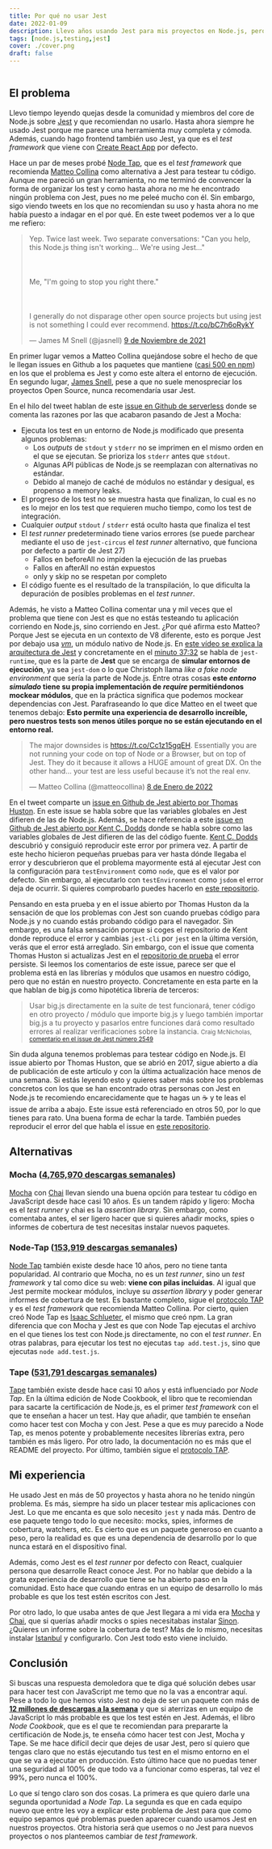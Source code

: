 ```yaml
---
title: Por qué no usar Jest
date: 2022-01-09
description: Llevo años usando Jest para mis proyectos en Node.js, pero cada vez oigo más quejas por parte de la comunidad de Node.js sobre Jest y que no deberías usarlo.
tags: [node.js,testing,jest]
cover: ./cover.png
draft: false
---
```


```toc
```

## El problema

Llevo tiempo leyendo quejas desde la comunidad y miembros del core de Node.js sobre [Jest](https://jestjs.io) y que recomiendan no usarlo. Hasta ahora siempre he usado Jest porque me parece una herramienta muy completa y cómoda. Además, cuando hago frontend también uso Jest, ya que es el *test framework* que viene con [Create React App](https://create-react-app.dev) por defecto.

Hace un par de meses probé [Node Tap](https://node-tap.org), que es el *test framework* que recomienda [Matteo Collina](https://twitter.com/matteocollina) como alternativa a Jest para testear tu código. Aunque me pareció un gran herramienta, no me terminó de convencer la forma de organizar los test y como hasta ahora no me he encontrado ningún problema con Jest, pues no me peleé mucho con él. Sin embargo, sigo viendo tweets en los que no recomiendan su uso y hasta ahora no me había puesto a indagar en el por qué. En este tweet podemos ver a lo que me refiero:

<blockquote class="twitter-tweet" data-lang="es" data-theme="light" data-align="center"><p lang="en" dir="ltr">Yep. Twice last week. Two separate conversations: &quot;Can you help, this Node.js thing isn&#39;t working... We&#39;re using Jest...&quot;<br></br><br></br>Me, &quot;I&#39;m going to stop you right there.&quot;<br></br><br></br>I generally do not disparage other open source projects but using jest is not something I could ever recommend. <a href="https://t.co/bC7h6oRykY">https://t.co/bC7h6oRykY</a></p>&mdash; James M Snell (@jasnell) <a href="https://twitter.com/jasnell/status/1458048635405438979?ref_src=twsrc%5Etfw">9 de Noviembre de 2021</a></blockquote>

 En primer lugar vemos a Matteo Collina quejándose sobre el hecho de que le llegan issues en Github a los paquetes que mantiene ([casi 500 en npm](https://www.npmjs.com/~matteo.collina)) en los que el problema es Jest y como este altera el entorno de ejecución. En segundo lugar, [James Snell](https://twitter.com/jasnell), pese a que no suele menospreciar los proyectos Open Source, nunca recomendaría usar Jest.

En el hilo del tweet hablan de este [issue en Github de serverless](https://github.com/serverless/serverless/pull/6517) donde se comenta las razones por las que acabaron pasando de Jest a Mocha:

  - Ejecuta los test en un entorno de Node.js modificado que presenta algunos problemas:
    - Los *outputs* de `stdout` y `stderr` no se imprimen en el mismo orden en el que se ejecutan. Se prioriza los `stderr` antes que `stdout`.
    - Algunas API públicas de Node.js se reemplazan con alternativas no estándar.
    - Debido al manejo de caché de módulos no estándar y desigual, es propenso a memory leaks.
  - El progreso de los test no se muestra hasta que finalizan, lo cual es no es lo mejor en los test que requieren mucho tiempo, como los test de integración.
  - Cualquier *output* `stdout` / `stderr` está oculto hasta que finaliza el test
  - El *test runner* predeterminado tiene varios errores (se puede parchear mediante el uso de `jest-circus` el *test runner* alternativo, que funciona por defecto a partir de Jest 27)
    - Fallos en beforeAll no impiden la ejecución de las pruebas
    - Fallos en afterAll no están expuestos
    - only y skip no se respetan por completo
  - El código fuente es el resultado de la transpilación, lo que dificulta la depuración de posibles problemas en el *test runner*.

Además, he visto a Matteo Collina comentar una y mil veces que el problema que tiene con Jest es que no estás testeando tu aplicación corriendo en Node.js, sino corriendo en Jest. ¿Por qué afirma esto Matteo? Porque Jest se ejecuta en un contexto de V8 diferente, esto es porque Jest por debajo usa [*vm*](https://nodejs.org/api/vm.html), un módulo nativo de Node.js. En [este vídeo se explica la arquitectura de Jest](https://www.youtube.com/watch?v=3YDiloj8_d0) y concretamente en el [minuto 37:32](https://youtu.be/3YDiloj8_d0?t=2252) se habla de `jest-runtime`, que es la parte de **Jest** que se encarga de **simular entornos de ejecución**, ya sea `jest-dom` o lo que Christoph llama *like a fake node environment* que sería la parte de Node.js. Entre otras cosas **este *entorno simulado* tiene su propia implementación de *require* permitiéndonos mockear módulos**, que en la práctica significa que podemos mockear dependencias con Jest. Parafraseando lo que dice Matteo en el tweet que tenemos debajo: **Esto permite una experiencia de desarrollo increíble, pero nuestros tests son menos útiles porque no se están ejecutando en el entorno real.**

<blockquote class="twitter-tweet" data-lang="es" data-theme="light" data-align="center"><p lang="en" dir="ltr">The major downsides is <a href="https://t.co/Cc1z15gqEH">https://t.co/Cc1z15gqEH</a>. Essentially you are not running your code on top of Node or a Browser, but on top of Jest. They do it because it allows a HUGE amount of great DX. On the other hand… your test are less useful because it’s not the real env.</p>&mdash; Matteo Collina (@matteocollina) <a href="https://twitter.com/matteocollina/status/1479955450179301382?ref_src=twsrc%5Etfw">8 de Enero de 2022</a></blockquote>

En el tweet comparte un [issue en Github de Jest abierto por Thomas Huston](https://github.com/facebook/jest/issues/2549). En este issue se habla sobre que las variables globales en Jest difieren de las de Node.js. Además, se hace referencia a este [issue en Github de Jest abierto por Kent C. Dodds](https://github.com/facebook/jest/issues/2048) donde se habla sobre como las variables globales de Jest difieren de las del código fuente. [Kent C. Dodds](https://twitter.com/kentcdodds) descubrió y consiguió reproducir este error por primera vez. A partir de este hecho hicieron pequeñas pruebas para ver hasta dónde llegaba el error y descubrieron que el problema mayormente está al ejecutar Jest con la configuración para `testEnvironment` como `node`, que es el valor por defecto. Sin embargo, al ejecutarlo con `testEnvironment` como `jsdom` el error deja de ocurrir. Si quieres comprobarlo puedes hacerlo en [este repositorio](https://github.com/kentcdodds/jest-globals-bug/tree/json).

Pensando en esta prueba y en el issue abierto por Thomas Huston da la sensación de que los problemas con Jest son cuando pruebas código para Node.js y no cuando estás probando código para el navegador. Sin embargo, es una falsa sensación porque si coges el repositorio de Kent donde reproduce el error y cambias `jest-cli` por `jest` en la última versión, verás que el error está arreglado. Sin embargo, con el issue que comenta Thomas Huston si actualizas Jest en el [repositorio de prueba](https://github.com/thomas-huston-zocdoc/jest-fetch-array-bug) el error persiste. Si leemos los comentarios de este issue, parece ser que el problema está en las librerías y módulos que usamos en nuestro código, pero que no están en nuestro proyecto. Concretamente en esta parte en la que hablan de big.js como hipotética librería de terceros:

> Usar big.js directamente en la suite de test funcionará, tener código en otro proyecto / módulo que importe big.js y luego también importar big.js a tu proyecto y pasarlos entre funciones dará como resultado errores al realizar verificaciones sobre la instancia.
> <small>Craig McNicholas, <a href="https://github.com/facebook/jest/issues/2549#issuecomment-911359464">comentario en el issue de Jest número 2549</a> </small>

Sin duda alguna tenemos problemas para testear código en Node.js. El issue abierto por Thomas Huston, que se abrió en 2017, sigue abierto a día de publicación de este artículo y con la última actualización hace menos de una semana. Si estás leyendo esto y quieres saber más sobre los problemas concretos con los que se han encontrado otras personas con Jest en Node.js te recomiendo encarecidamente que te hagas un ☕️ y te leas el issue de arriba a abajo. Este issue está referenciado en otros 50, por lo que tienes para rato. Una buena forma de echar la tarde. También puedes reproducir el error del que habla el issue en [este repositorio](https://github.com/thomas-huston-zocdoc/jest-fetch-array-bug).

## Alternativas

### Mocha ([4,765,970 descargas semanales](https://www.npmjs.com/package/mocha))

[Mocha](https://mochajs.org) con [Chai](https://www.chaijs.com) llevan siendo una buena opción para testear tu código en JavaScript desde hace casi 10 años. Es un tandem rápido y ligero: Mocha es el *test runner* y chai es la *assertion library*. Sin embargo, como comentaba antes, el ser ligero hacer que si quieres añadir mocks, spies o informes de cobertura de test necesitas instalar nuevos paquetes.

### Node-Tap ([153,919 descargas semanales](https://www.npmjs.com/package/tap))

[Node Tap](https://node-tap.org) también existe desde hace 10 años, pero no tiene tanta popularidad. Al contrario que Mocha, no es un *test runner*, sino un *test framework* y tal como dice su web: **viene con pilas incluidas**. Al igual que Jest permite mockear módulos, incluye su *assertion library* y poder generar informes de cobertura de test. Es bastante completo, sigue el [protocolo TAP](https://testanything.org) y es el *test framework* que recomienda Matteo Collina. Por cierto, quien creó Node Tap es [Isaac Schlueter](https://twitter.com/izs), el mismo que creó npm. La gran diferencia que con Mocha y Jest es que con Node Tap ejecutas el archivo en el que tienes los test con Node.js directamente, no con el *test runner*. En otras palabras, para ejecutar los test no ejecutas `tap add.test.js`, sino que ejecutas `node add.test.js`.

### Tape ([531,791 descargas semanales](https://www.npmjs.com/package/tape))

[Tape](https://github.com/substack/tape) también existe desde hace casi 10 años y está influenciado por *Node Tap*. En la última edición de Node Cookbook, el libro que te recomiendan para sacarte la certificación de Node.js, es el primer *test framework* con el que te enseñan a hacer un test. Hay que añadir, que también te enseñan como hacer test con Mocha y con Jest. Pese a que es muy parecido a Node Tap, es menos potente y probablemente necesites librerías extra, pero también es más ligero. Por otro lado, la documentación no es más que el README del proyecto. Por último, también sigue el [protocolo TAP](https://testanything.org).

## Mi experiencia

He usado Jest en más de 50 proyectos y hasta ahora no he tenido ningún problema. Es más, siempre ha sido un placer testear mis aplicaciones con Jest. Lo que me encanta es que solo necesito `jest` y nada más. Dentro de ese paquete tengo todo lo que necesito: mocks, spies, informes de cobertura, watchers, etc. Es cierto que es un paquete generoso en cuanto a peso, pero la realidad es que es una dependencia de desarrollo por lo que nunca estará en el dispositivo final.

Además, como Jest es el *test runner* por defecto con React, cualquier persona que desarrolle React conoce Jest. Por no hablar que debido a la grata experiencia de desarrollo que tiene se ha abierto paso en la comunidad. Esto hace que cuando entras en un equipo de desarrollo lo más probable es que los test estén escritos con Jest.

Por otro lado, lo que usaba antes de que Jest llegara a mi vida era [Mocha](https://mochajs.org) y [Chai](https://www.chaijs.com), que si querías añadir mocks o spies necesitabas instalar [Sinon](https://sinonjs.org). ¿Quieres un informe sobre la cobertura de test? Más de lo mismo, necesitas instalar [Istanbul](https://istanbul.js.org) y configurarlo. Con Jest todo esto viene incluido.


## Conclusión

Si buscas una respuesta demoledora que te diga qué solución debes usar para hacer test con JavaScript me temo que no la vas a encontrar aquí. Pese a todo lo que hemos visto Jest no deja de ser un paquete con más de [**12 millones de descargas a la semana**](https://www.npmjs.com/package/jest) y que si aterrizas en un equipo de JavaScript lo más probable es que los test estén en Jest. Además, el libro *Node Cookbook*, que es el que te recomiendan para prepararte la certificación de Node.js, te enseña cómo hacer test con Jest, Mocha y Tape. Se me hace difícil decir que dejes de usar Jest, pero sí quiero que tengas claro que no estás ejecutando tus test en el mismo entorno en el que se va a ejecutar en producción. Esto último hace que no puedas tener una seguridad al 100% de que todo va a funcionar como esperas, tal vez el 99%, pero nunca el 100%.

Lo que sí tengo claro son dos cosas. La primera es que quiero darle una segunda oportunidad a *Node Tap*. La segunda es que en cada equipo nuevo que entre les voy a explicar este problema de Jest para que como equipo sepamos qué problemas pueden aparecer cuando usamos Jest en nuestros proyectos. Otra historia será que usemos o no Jest para nuevos proyectos o nos planteemos cambiar de *test framework*.





